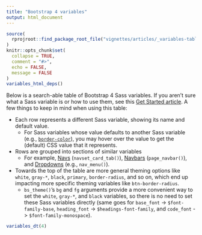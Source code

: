 ```yaml
---
title: "Bootstrap 4 variables"
output: html_document
---
```


<!-- Generated by _variables-template.Rmd: do not edit by hand -->

```r
source(
  rprojroot::find_package_root_file("vignettes/articles/_variables-table/variables-table.R")
)
knitr::opts_chunk$set(
  collapse = TRUE,
  comment = "#>",
  echo = FALSE,
  message = FALSE
)
variables_html_deps()
```

Below is a search-able table of Bootstrap 4 Sass variables. If you aren't sure what a Sass variable is or how to use them, see this [Get Started article](../theming). A few things to keep in mind when using this table:

* Each row represents a different Sass variable, showing its name and default value.
    * For Sass variables whose value defaults to another Sass variable (e.g., [`border-color`](#border-color)), you may hover over the value to get the (default) CSS value that it represents.
* Rows are grouped into sections of similar variables
    * For example, [Navs](#nav-link-padding-y) (`navset_card_tab()`), [Navbars](#navbar-padding-y) (`page_navbar()`), and [Dropdowns](#dropdown-min-width) (e.g., `nav_menu()`).
* Towards the top of the table are more general theming options like `white`, `gray-*`, `black`, `primary`, `border-radius`, and so on, which end up impacting more specific theming variables like `btn-border-radius`.
    * `bs_theme()`'s `bg` and `fg` arguments provide a more convenient way to set the `white`, `gray-*`, and `black` variables, so there is no need to set these Sass variables directly (same goes for `base_font` -> `$font-family-base`, `heading_font` -> `$headings-font-family`, and `code_font` -> `$font-family-monospace`).

```r
variables_dt(4)
```
